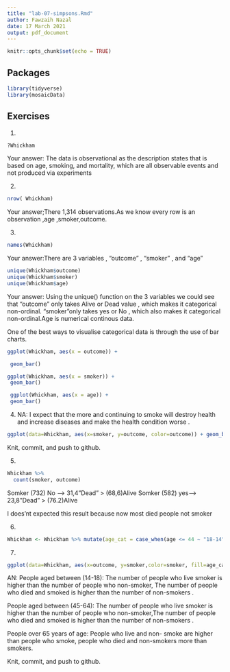 ```yaml
---
title: "lab-07-simpsons.Rmd"
author: Fawzaih Nazal
date: 17 March 2021
output: pdf_document
---
```


```r
knitr::opts_chunk$set(echo = TRUE)
```

## Packages

```r
library(tidyverse) 
library(mosaicData)
```


## Exercises


1.  
```r
?Whickham
```
    
Your answer: The data is observational as the description states that is based on age, smoking, and mortality, which are all observable events and not produced via experiments

2.  
```r
nrow( Whickham)
```

Your answer;There 1,314 observations.As we know every row is an observation ,age ,smoker,outcome.

3.  

```r
names(Whickham)
```

Your answer:There are 3 variables , "outcome" , "smoker" , and "age"  

```r
unique(Whickham$outcome)
unique(Whickham$smoker)
unique(Whickham$age)
```

Your answer: Using the unique() function on the 3 variables we could see that "outcome" only takes Alive or Dead  value , which makes it categorical non-ordinal. "smoker"only takes yes or No , which also makes it categorical non-ordinal.Age is numerical continous data. 

One of the best ways to visualise categorical data is through the use of bar charts.


```r
ggplot(Whickham, aes(x = outcome)) +

 geom_bar()
```


```r
ggplot(Whickham, aes(x = smoker)) +
 geom_bar()
```

```r
 ggplot(Whickham, aes(x = age)) +
 geom_bar()
```


4. 
NA: I expect that the more and continuing to smoke will destroy health and increase diseases and make the health condition worse .

```r
ggplot(data=Whickham, aes(x=smoker, y=outcome, color=outcome)) + geom_bar(stat="identity")
```
Knit, commit, and push to github.

5. 

```r

Whickham %>%
  count(smoker, outcome)

```
Somker (732) No -----> 31,4"Dead" > (68,6)Alive
Somker (582) yes-----> 23,8"Dead" > (76.2)Alive

I does'nt expected this result because now most died people not smoker

6.

```r
Whickham <- Whickham %>% mutate(age_cat = case_when(age <= 44 ~ "18-14" , age > 44 & age <= 64 ~ "45-64" , age > 64 ~ "65+"))
```

7. 

```r
ggplot(data=Whickham, aes(x=outcome, y=smoker,color=smoker, fill=age_cat)) + geom_bar(stat="identity") +facet_wrap(~age_cat)
```
AN: People aged between (14-18): The number of people who live smoker is higher than the number of people who non-smoker, The number of people who died and smoked is higher than the number of non-smokers .

People aged between (45-64): The number of people who live smoker is higher than the number of people who non-smoker,The number of people who died and smoked is higher than the number of non-smokers .

People over 65 years of age: People who live and non- smoke are higher than people who smoke, people who died and non-smokers more than smokers.

Knit, commit, and push to github.